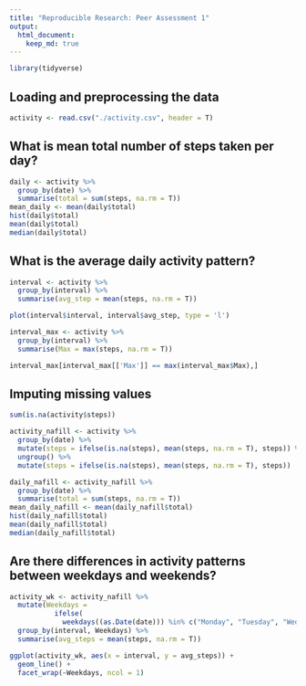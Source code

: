 ```yaml
---
title: "Reproducible Research: Peer Assessment 1"
output: 
  html_document:
    keep_md: true
---
```

```r
library(tidyverse)
```



## Loading and preprocessing the data
```r
activity <- read.csv("./activity.csv", header = T)

```



## What is mean total number of steps taken per day?

```r
daily <- activity %>%
  group_by(date) %>%
  summarise(total = sum(steps, na.rm = T))
mean_daily <- mean(daily$total)
hist(daily$total)
mean(daily$total)
median(daily$total)
```


## What is the average daily activity pattern?
```r
interval <- activity %>%
  group_by(interval) %>%
  summarise(avg_step = mean(steps, na.rm = T))

plot(interval$interval, interval$avg_step, type = 'l')

interval_max <- activity %>%
  group_by(interval) %>%
  summarise(Max = max(steps, na.rm = T))

interval_max[interval_max[['Max']] == max(interval_max$Max),]

```




## Imputing missing values
```r
sum(is.na(activity$steps))

activity_nafill <- activity %>%
  group_by(date) %>%
  mutate(steps = ifelse(is.na(steps), mean(steps, na.rm = T), steps)) %>%
  ungroup() %>%
  mutate(steps = ifelse(is.na(steps), mean(steps, na.rm = T), steps))

daily_nafill <- activity_nafill %>%
  group_by(date) %>%
  summarise(total = sum(steps, na.rm = T))
mean_daily_nafill <- mean(daily_nafill$total)
hist(daily_nafill$total)
mean(daily_nafill$total)
median(daily_nafill$total)
```


## Are there differences in activity patterns between weekdays and weekends?
```r
activity_wk <- activity_nafill %>%
  mutate(Weekdays = 
           ifelse(
             weekdays((as.Date(date))) %in% c("Monday", "Tuesday", "Wednesday", "Thursday", "Friday"), yes = "weekday", no = "weekend")) %>%
  group_by(interval, Weekdays) %>%
  summarise(avg_steps = mean(steps, na.rm = T))

ggplot(activity_wk, aes(x = interval, y = avg_steps)) +
  geom_line() +
  facet_wrap(~Weekdays, ncol = 1)

```


